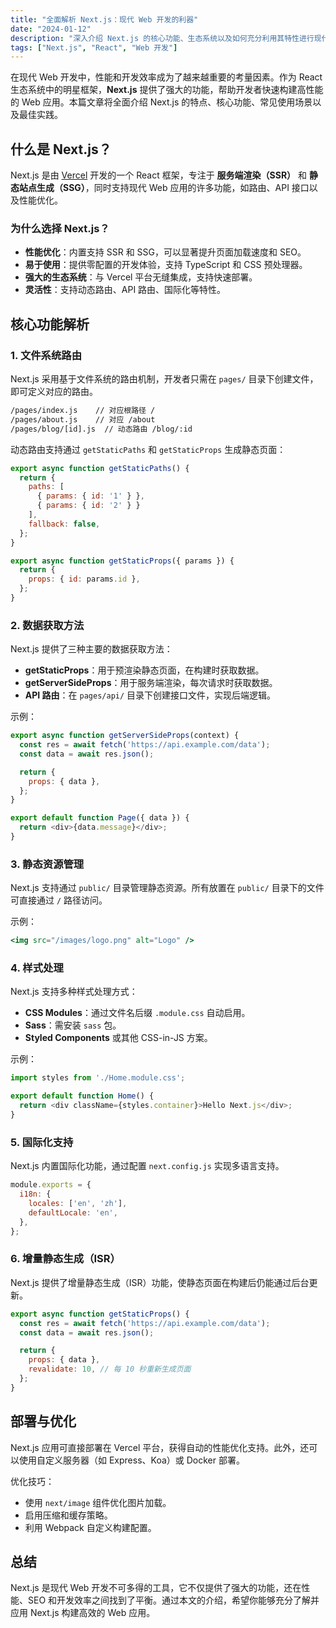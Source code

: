 ```yaml
---
title: "全面解析 Next.js：现代 Web 开发的利器"
date: "2024-01-12"
description: "深入介绍 Next.js 的核心功能、生态系统以及如何充分利用其特性进行现代 Web 开发。"
tags: ["Next.js", "React", "Web 开发"]
---
```


在现代 Web 开发中，性能和开发效率成为了越来越重要的考量因素。作为 React 生态系统中的明星框架，**Next.js** 提供了强大的功能，帮助开发者快速构建高性能的 Web 应用。本篇文章将全面介绍 Next.js 的特点、核心功能、常见使用场景以及最佳实践。

## 什么是 Next.js？

Next.js 是由 [Vercel](https://vercel.com/) 开发的一个 React 框架，专注于 **服务端渲染（SSR）** 和 **静态站点生成（SSG）**，同时支持现代 Web 应用的许多功能，如路由、API 接口以及性能优化。

### 为什么选择 Next.js？

- **性能优化**：内置支持 SSR 和 SSG，可以显著提升页面加载速度和 SEO。
- **易于使用**：提供零配置的开发体验，支持 TypeScript 和 CSS 预处理器。
- **强大的生态系统**：与 Vercel 平台无缝集成，支持快速部署。
- **灵活性**：支持动态路由、API 路由、国际化等特性。

## 核心功能解析

### 1. 文件系统路由

Next.js 采用基于文件系统的路由机制，开发者只需在 `pages/` 目录下创建文件，即可定义对应的路由。

```bash
/pages/index.js    // 对应根路径 / 
/pages/about.js    // 对应 /about
/pages/blog/[id].js  // 动态路由 /blog/:id
```

动态路由支持通过 `getStaticPaths` 和 `getStaticProps` 生成静态页面：

```javascript
export async function getStaticPaths() {
  return {
    paths: [
      { params: { id: '1' } },
      { params: { id: '2' } }
    ],
    fallback: false,
  };
}

export async function getStaticProps({ params }) {
  return {
    props: { id: params.id },
  };
}
```

### 2. 数据获取方法

Next.js 提供了三种主要的数据获取方法：

- **getStaticProps**：用于预渲染静态页面，在构建时获取数据。
- **getServerSideProps**：用于服务端渲染，每次请求时获取数据。
- **API 路由**：在 `pages/api/` 目录下创建接口文件，实现后端逻辑。

示例：

```javascript
export async function getServerSideProps(context) {
  const res = await fetch('https://api.example.com/data');
  const data = await res.json();

  return {
    props: { data },
  };
}

export default function Page({ data }) {
  return <div>{data.message}</div>;
}
```

### 3. 静态资源管理

Next.js 支持通过 `public/` 目录管理静态资源。所有放置在 `public/` 目录下的文件可直接通过 `/` 路径访问。

示例：

```jsx
<img src="/images/logo.png" alt="Logo" />
```

### 4. 样式处理

Next.js 支持多种样式处理方式：

- **CSS Modules**：通过文件名后缀 `.module.css` 自动启用。
- **Sass**：需安装 `sass` 包。
- **Styled Components** 或其他 CSS-in-JS 方案。

示例：

```javascript
import styles from './Home.module.css';

export default function Home() {
  return <div className={styles.container}>Hello Next.js</div>;
}
```

### 5. 国际化支持

Next.js 内置国际化功能，通过配置 `next.config.js` 实现多语言支持。

```javascript
module.exports = {
  i18n: {
    locales: ['en', 'zh'],
    defaultLocale: 'en',
  },
};
```

### 6. 增量静态生成（ISR）

Next.js 提供了增量静态生成（ISR）功能，使静态页面在构建后仍能通过后台更新。

```javascript
export async function getStaticProps() {
  const res = await fetch('https://api.example.com/data');
  const data = await res.json();

  return {
    props: { data },
    revalidate: 10, // 每 10 秒重新生成页面
  };
}
```

## 部署与优化

Next.js 应用可直接部署在 Vercel 平台，获得自动的性能优化支持。此外，还可以使用自定义服务器（如 Express、Koa）或 Docker 部署。

优化技巧：

- 使用 `next/image` 组件优化图片加载。
- 启用压缩和缓存策略。
- 利用 Webpack 自定义构建配置。

## 总结

Next.js 是现代 Web 开发不可多得的工具，它不仅提供了强大的功能，还在性能、SEO 和开发效率之间找到了平衡。通过本文的介绍，希望你能够充分了解并应用 Next.js 构建高效的 Web 应用。
